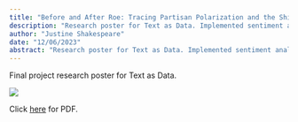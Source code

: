 ```yaml
---
title: "Before and After Roe: Tracing Partisan Polarization and the Shifting Landscape of Congressional Discourse on Abortion"
description: "Research poster for Text as Data. Implemented sentiment analysis and structural topic modeling (STM) on Congressional Records to assess shifts in legislative discourse on abortion following the Supreme Court's Roe v. Wade decision."
author: "Justine Shakespeare"
date: "12/06/2023"
abstract: "Research poster for Text as Data. Implemented sentiment analysis and structural topic modeling (STM) on Congressional Records to assess shifts in legislative discourse on abortion following the Supreme Court's Roe v. Wade decision."
---
```


Final project research poster for Text as Data.

![](Justine_Shakespeare_DACSS758_Text_as_Data.png)

Click [here](Justine_Shakespeare_DACSS758_Text_as_Data.pdf) for PDF.
